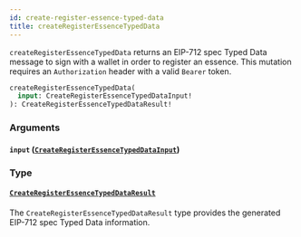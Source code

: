 ```yaml
---
id: create-register-essence-typed-data
title: createRegisterEssenceTypedData
---
```



`createRegisterEssenceTypedData` returns an EIP-712 spec Typed Data message to sign with a wallet in order to register an essence. This mutation requires an `Authorization` header with a valid `Bearer` token.

```graphql
createRegisterEssenceTypedData(
  input: CreateRegisterEssenceTypedDataInput!
): CreateRegisterEssenceTypedDataResult!
```


### Arguments

#### `input` ([`CreateRegisterEssenceTypedDataInput`](/cyberconnect/reference/inputs/create-register-essence-typed-data-input))




### Type

#### [`CreateRegisterEssenceTypedDataResult`](/cyberconnect/reference/objects/create-register-essence-typed-data-result) 

The `CreateRegisterEssenceTypedDataResult` type provides the generated EIP-712 spec Typed Data information.




